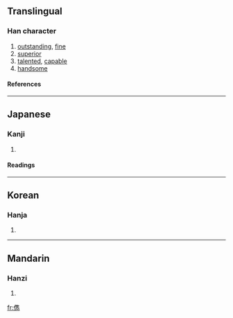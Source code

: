 {{see|俊}}

==Translingual==
===Han character===
{{Han char|rn=9|rad=人|as=13|sn=15|four=|canj=人人土尸 (OOGS)}}
# [[outstanding]], [[fine]]
# [[superior]]
# [[talented]], [[capable]]
# [[handsome]]
====References====
{{Han ref|kx=0118.240|dkj=01175|dj=0251.080|hdz=10225.130|uh=5101|ud=20737}}
----
==Japanese==
===Kanji===
{{ja-kanji|grade=|rs=人13}}
# {{defn|Japanese}} 
====Readings====
{{ja-readings|on=[[しゅん]] (shun)|kun=[[すぐれる]] (sugureru)}}
----
==Korean==
===Hanja===
{{ko-hanja|hangeul=[[준]]|rv=jun|mr=chun}}
# {{defn|Korean}}
----
==Mandarin==
===Hanzi===
{{cmn-hanzi|pin=[[jùn]] ([[jun4]])|wg=chün<sup>4</sup>}}
# {{defn|Mandarin}}

[[fr:儁]]
